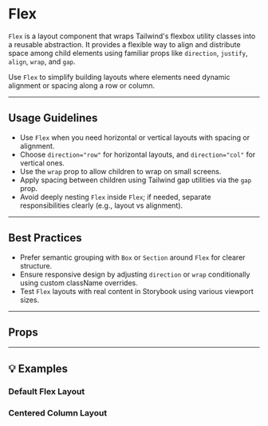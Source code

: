 
<Meta of={FlexStories} />

# Flex

`Flex` is a layout component that wraps Tailwind's flexbox utility classes into a reusable abstraction. It provides a flexible way to align and distribute space among child elements using familiar props like `direction`, `justify`, `align`, `wrap`, and `gap`.

Use `Flex` to simplify building layouts where elements need dynamic alignment or spacing along a row or column.

---

## Usage Guidelines

- Use `Flex` when you need horizontal or vertical layouts with spacing or alignment.
- Choose `direction="row"` for horizontal layouts, and `direction="col"` for vertical ones.
- Use the `wrap` prop to allow children to wrap on small screens.
- Apply spacing between children using Tailwind gap utilities via the `gap` prop.
- Avoid deeply nesting `Flex` inside `Flex`; if needed, separate responsibilities clearly (e.g., layout vs alignment).

---

## Best Practices

- Prefer semantic grouping with `Box` or `Section` around `Flex` for clearer structure.
- Ensure responsive design by adjusting `direction` or `wrap` conditionally using custom className overrides.
- Test `Flex` layouts with real content in Storybook using various viewport sizes.

---

## Props

<Controls of={FlexStories.Default} />

---

## 💡 Examples

### Default Flex Layout

<Story of={FlexStories.Default} />

### Centered Column Layout

<Story of={FlexStories.ColumnCentered} />
